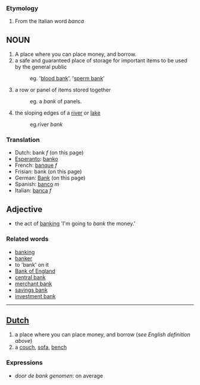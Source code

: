 ===Etymology===

#From the Italian word  ''banca''

==NOUN==

# A place where you can place money, and borrow.
# a safe and guaranteed place of storage for important items to be used by the general public 
#:eg. '[[blood bank]]', '[[sperm bank]]'
# a row or panel of items stored together 
#:eg. a ''bank'' of panels.
# the sloping edges of a [[river]] or [[lake]] 
#:eg.river ''bank''

===Translation===

*Dutch: bank ''f'' (on this page)
*[[Esperanto]]: [[banko]]
*French: [[banque]] ''f''
*Frisian: bank (on this page)
*German: [[Bank]] (on this page)
*Spanish: [[banco]] ''m''
*Italian: [[banca]] ''f''

==Adjective==
* the act of [[banking]] 'I'm going to ''bank'' the money.'

===Related words===
*[[banking]]
*[[banker]]
*to 'bank' on it
*[[w:Bank of England|Bank of England]]
*[[w:central bank|central bank]]
*[[w:merchant bank|merchant bank]]
*[[w:savings bank|savings bank]]
*[[w:investment bank|investment bank]]
----
==[[Dutch]]==
# a place where you can place money, and borrow (''see English definition above'')
# a [[couch]], [[sofa]], [[bench]]

===Expressions===
* ''door de bank genomen'': on average